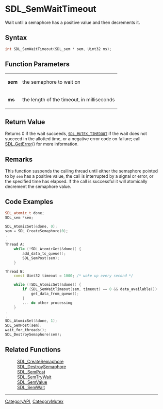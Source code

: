 = SDL_SemWaitTimeout =

Wait until a semaphore has a positive value and then decrements it.

== Syntax ==

<syntaxhighlight lang='c'>
int SDL_SemWaitTimeout(SDL_sem * sem, Uint32 ms);
</syntaxhighlight>

== Function Parameters ==

{|
|'''sem'''
|the semaphore to wait on
|-
|'''ms'''
|the length of the timeout, in milliseconds
|}

== Return Value ==

Returns 0 if the wait succeeds, <code>[[SDL_MUTEX_TIMEDOUT]]</code> if the
wait does not succeed in the allotted time, or a negative error code on
failure; call [[SDL_GetError]]() for more information.

== Remarks ==

This function suspends the calling thread until either the semaphore
pointed to by <code>sem</code> has a positive value, the call is
interrupted by a signal or error, or the specified time has elapsed. If the
call is successful it will atomically decrement the semaphore value.

== Code Examples ==

<syntaxhighlight lang='c++'>
SDL_atomic_t done;
SDL_sem *sem;

SDL_AtomicSet(&done, 0);
sem = SDL_CreateSemaphore(0);
.
.
Thread A:
    while (!SDL_AtomicGet(&done)) {
        add_data_to_queue();
        SDL_SemPost(sem);
    }

Thread B:
    const Uint32 timeout = 1000; /* wake up every second */

    while (!SDL_AtomicGet(&done)) {
        if (SDL_SemWaitTimeout(sem, timeout) == 0 && data_available()) {
            get_data_from_queue();
        }
        ... do other processing
    }
.
.
SDL_AtomicSet(&done, 1);
SDL_SemPost(sem);
wait_for_threads();
SDL_DestroySemaphore(sem);
</syntaxhighlight>

== Related Functions ==

:[[SDL_CreateSemaphore]]
:[[SDL_DestroySemaphore]]
:[[SDL_SemPost]]
:[[SDL_SemTryWait]]
:[[SDL_SemValue]]
:[[SDL_SemWait]]

----
[[CategoryAPI]], [[CategoryMutex]]


